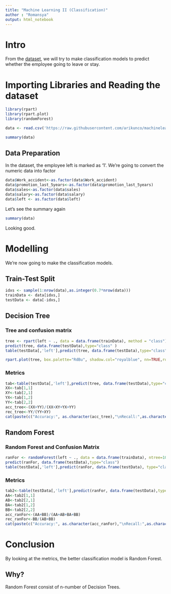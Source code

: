 ---
title: "Machine Learning II (Classification)"
author : "Romansya"
output: html_notebook
---

# **Intro**
From the [dataset](https://github.com/arikunco/machinelearning/blob/master/dataset/HR_comma_sep.csv), we will try to make classification models to predict whether the employee going to leave or stay.

# **Importing Libraries and Reading the dataset**
```{r}
library(rpart)
library(rpart.plot)
library(randomForest)

data <- read.csv('https://raw.githubusercontent.com/arikunco/machinelearning/master/dataset/HR_comma_sep.csv')

summary(data)
```

## Data Preparation
In the dataset, the employee left is marked as '1'.
We're going to convert the numeric data into factor
```{r}
data$Work_accident<-as.factor(data$Work_accident)
data$promotion_last_5years<-as.factor(data$promotion_last_5years)
data$sales<-as.factor(data$sales)
data$salary<-as.factor(data$salary)
data$left <- as.factor(data$left)
```

Let's see the summary again
```{r}
summary(data)
```
Looking good.

# **Modelling**
We're now going to make the classification models.

## Train-Test Split
```{r}
idxs <- sample(1:nrow(data),as.integer(0.7*nrow(data)))
trainData <- data[idxs,]
testData <- data[-idxs,]
```

## Decision Tree

### Tree and confusion matrix
```{r}
tree <- rpart(left ~ ., data = data.frame(trainData), method = "class")
predict(tree, data.frame(testData),type="class" )
table(testData[,'left'],predict(tree, data.frame(testData),type="class"))
```

```{r}
rpart.plot(tree, box.palette="RdBu", shadow.col="royalblue", nn=TRUE,roundint=FALSE)

```


### Metrics
```{r}
tab<-table(testData[,'left'],predict(tree, data.frame(testData),type="class"))
XX<-tab[1,1]
XY<-tab[2,1]
YX<-tab[1,2]
YY<-tab[2,2]
acc_tree<-(XX+YY)/(XX+XY+YX+YY)
rec_tree<-YY/(YY+XY)
cat(paste(c("Accuracy:", as.character(acc_tree),"\nRecall:",as.character(rec_tree))))
```

## Random Forest

### Random Forest and Confusion Matrix
```{r}
ranFor <- randomForest(left ~ ., data = data.frame(trainData), ntree=100, importance = TRUE)
predict(ranFor, data.frame(testData),type="class")
table(testData[,'left'],predict(ranFor, data.frame(testData), type="class"))
```

### Metrics
```{r}
tab2<-table(testData[,'left'],predict(ranFor, data.frame(testData),type="class"))
AA<-tab2[1,1]
AB<-tab2[2,1]
BA<-tab2[1,2]
BB<-tab2[2,2]
acc_ranFor<-(AA+BB)/(AA+AB+BA+BB)
rec_ranFor<-BB/(AB+BB)
cat(paste(c("Accuracy:", as.character(acc_ranFor),"\nRecall:",as.character(rec_ranFor))))
```

# **Conclusion**
By looking at the metrics, the better classification model is Random Forest.

## Why?
Random Forest consist of n-number of Decision Trees.